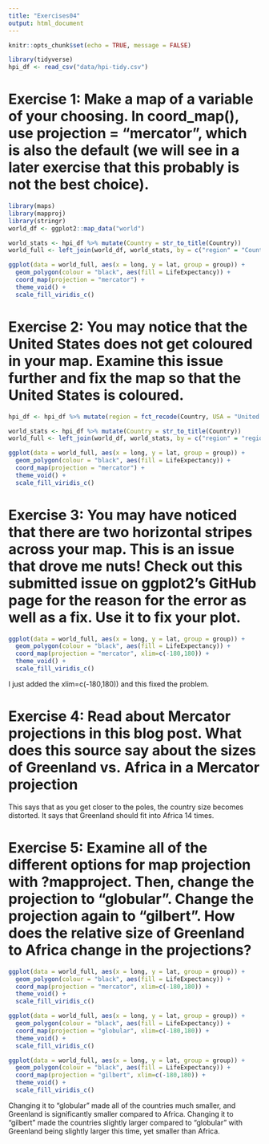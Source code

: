 ```yaml
---
title: "Exercises04"
output: html_document
---
```


```r
knitr::opts_chunk$set(echo = TRUE, message = FALSE)
```

```r
library(tidyverse)
hpi_df <- read_csv("data/hpi-tidy.csv")
```

# Exercise 1: Make a map of a variable of your choosing. In coord_map(), use projection = "mercator", which is also the default (we will see in a later exercise that this probably is not the best choice).

```r
library(maps)
library(mapproj)
library(stringr)
world_df <- ggplot2::map_data("world")

world_stats <- hpi_df %>% mutate(Country = str_to_title(Country))
world_full <- left_join(world_df, world_stats, by = c("region" = "Country"))

ggplot(data = world_full, aes(x = long, y = lat, group = group)) +
  geom_polygon(colour = "black", aes(fill = LifeExpectancy)) +
  coord_map(projection = "mercator") +
  theme_void() +
  scale_fill_viridis_c()
```

# Exercise 2: You may notice that the United States does not get coloured in your map. Examine this issue further and fix the map so that the United States is coloured.

```r
hpi_df <- hpi_df %>% mutate(region = fct_recode(Country, USA = "United States of America")) 

world_stats <- hpi_df %>% mutate(Country = str_to_title(Country))
world_full <- left_join(world_df, world_stats, by = c("region" = "region"))

ggplot(data = world_full, aes(x = long, y = lat, group = group)) +
  geom_polygon(colour = "black", aes(fill = LifeExpectancy)) +
  coord_map(projection = "mercator") +
  theme_void() +
  scale_fill_viridis_c()
```

# Exercise 3: You may have noticed that there are two horizontal stripes across your map. This is an issue that drove me nuts! Check out this submitted issue on ggplot2’s GitHub page for the reason for the error as well as a fix. Use it to fix your plot.

```r
ggplot(data = world_full, aes(x = long, y = lat, group = group)) +
  geom_polygon(colour = "black", aes(fill = LifeExpectancy)) +
  coord_map(projection = "mercator", xlim=c(-180,180)) +
  theme_void() +
  scale_fill_viridis_c()
```

I just added the xlim=c(-180,180)) and this fixed the problem.

# Exercise 4: Read about Mercator projections in this blog post. What does this source say about the sizes of Greenland vs. Africa in a Mercator projection

This says that as you get closer to the poles, the country size becomes distorted. It says that Greenland should fit into Africa 14 times.

# Exercise 5: Examine all of the different options for map projection with ?mapproject. Then, change the projection to "globular". Change the projection again to "gilbert". How does the relative size of Greenland to Africa change in the projections?

```r
ggplot(data = world_full, aes(x = long, y = lat, group = group)) +
  geom_polygon(colour = "black", aes(fill = LifeExpectancy)) +
  coord_map(projection = "mercator", xlim=c(-180,180)) +
  theme_void() +
  scale_fill_viridis_c()

ggplot(data = world_full, aes(x = long, y = lat, group = group)) +
  geom_polygon(colour = "black", aes(fill = LifeExpectancy)) +
  coord_map(projection = "globular", xlim=c(-180,180)) +
  theme_void() +
  scale_fill_viridis_c()

ggplot(data = world_full, aes(x = long, y = lat, group = group)) +
  geom_polygon(colour = "black", aes(fill = LifeExpectancy)) +
  coord_map(projection = "gilbert", xlim=c(-180,180)) +
  theme_void() +
  scale_fill_viridis_c()
```

Changing it to "globular" made all of the countries much smaller, and Greenland is significantly smaller compared to Africa. Changing it to "gilbert" made the countries slightly larger compared to "globular" with Greenland being slightly larger this time, yet smaller than Africa.